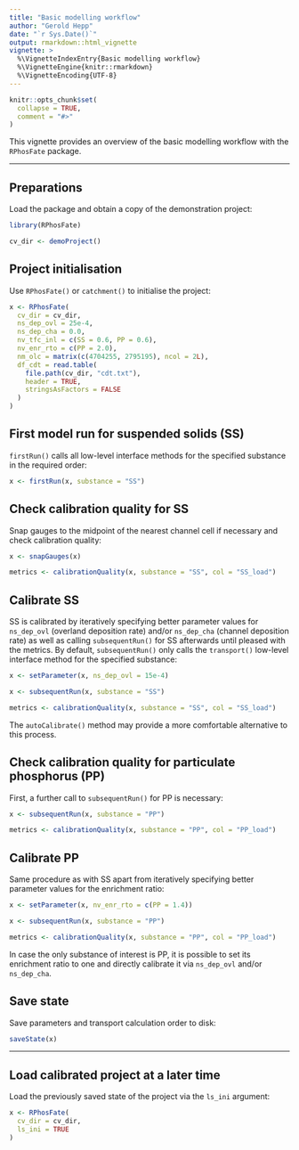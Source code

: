 ```yaml
---
title: "Basic modelling workflow"
author: "Gerold Hepp"
date: "`r Sys.Date()`"
output: rmarkdown::html_vignette
vignette: >
  %\VignetteIndexEntry{Basic modelling workflow}
  %\VignetteEngine{knitr::rmarkdown}
  %\VignetteEncoding{UTF-8}
---
```


```r
knitr::opts_chunk$set(
  collapse = TRUE,
  comment = "#>"
)
```

This vignette provides an overview of the basic modelling workflow with the `RPhosFate` package.

---

## Preparations

Load the package and obtain a copy of the demonstration project:

```r
library(RPhosFate)

cv_dir <- demoProject()
```

## Project initialisation

Use `RPhosFate()` or `catchment()` to initialise the project:

```r
x <- RPhosFate(
  cv_dir = cv_dir,
  ns_dep_ovl = 25e-4,
  ns_dep_cha = 0.0,
  nv_tfc_inl = c(SS = 0.6, PP = 0.6),
  nv_enr_rto = c(PP = 2.0),
  nm_olc = matrix(c(4704255, 2795195), ncol = 2L),
  df_cdt = read.table(
    file.path(cv_dir, "cdt.txt"),
    header = TRUE,
    stringsAsFactors = FALSE
  )
)
```

## First model run for suspended solids (SS)

`firstRun()` calls all low-level interface methods for the specified substance in the required order:

```r
x <- firstRun(x, substance = "SS")
```

## Check calibration quality for SS

Snap gauges to the midpoint of the nearest channel cell if necessary and check calibration quality:

```r
x <- snapGauges(x)

metrics <- calibrationQuality(x, substance = "SS", col = "SS_load")
```

## Calibrate SS

SS is calibrated by iteratively specifying better parameter values for `ns_dep_ovl` (overland deposition rate) and/or `ns_dep_cha` (channel deposition rate) as well as calling `subsequentRun()` for SS afterwards until pleased with the metrics. By default, `subsequentRun()` only calls the `transport()` low-level interface method for the specified substance:

```r
x <- setParameter(x, ns_dep_ovl = 15e-4)

x <- subsequentRun(x, substance = "SS")

metrics <- calibrationQuality(x, substance = "SS", col = "SS_load")
```

The `autoCalibrate()` method may provide a more comfortable alternative to this process.

## Check calibration quality for particulate phosphorus (PP)

First, a further call to `subsequentRun()` for PP is necessary:

```r
x <- subsequentRun(x, substance = "PP")

metrics <- calibrationQuality(x, substance = "PP", col = "PP_load")
```

## Calibrate PP

Same procedure as with SS apart from iteratively specifying better parameter values for the enrichment ratio:

```r
x <- setParameter(x, nv_enr_rto = c(PP = 1.4))

x <- subsequentRun(x, substance = "PP")

metrics <- calibrationQuality(x, substance = "PP", col = "PP_load")
```

In case the only substance of interest is PP, it is possible to set its enrichment ratio to one and directly calibrate it via `ns_dep_ovl` and/or `ns_dep_cha`.

## Save state

Save parameters and transport calculation order to disk:

```r
saveState(x)
```

---

## Load calibrated project at a later time

Load the previously saved state of the project via the `ls_ini` argument:

```r
x <- RPhosFate(
  cv_dir = cv_dir,
  ls_ini = TRUE
)
```
